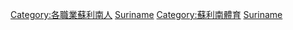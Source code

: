 {{Commonscat|Sportspeople from Suriname}}

[[Category:各職業蘇利南人|Category:各職業蘇利南人]]
[[Category:各國運動員|Suriname]]
[[Category:蘇利南體育|Category:蘇利南體育]]
[[Category:南美洲运动员|Suriname]]